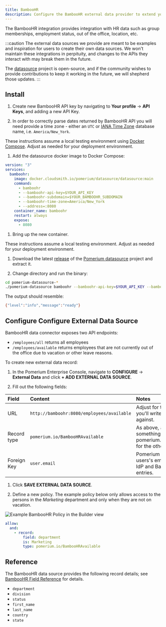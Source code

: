 ```yaml
---
title: BambooHR
description: Configure the BambooHR external data provider to extend your access policies.
---
```



The BambooHR integration provides integration with HR data such as group memberships, employment status, out of the office, location, etc.

:::caution
The external data sources we provide are meant to be examples and inspiration for users to create their own data sources. We won't maintain these integrations in perpituity, and changes to the APIs they interact with may break them in the future.

The [datasource](https://github.com/pomerium/datasource) project is open-source, and if the community wishes to provide contributions to keep it working in the future, we will shepherd those updates.
:::

## Install

1. Create new BambooHR API key by navigating to **Your profile** → **API Keys**, and adding a new API Key. 

1. In order to correctly parse dates returned by BambooHR API you will need provide a time zone - either an `UTC` or [IANA Time Zone] database name, i.e. `America/New_York`. 

<Tabs>
<TabItem value="compose" label="Docker Compose">

These instructions assume a local testing environment using [Docker Compose]. Adjust as needed for your deployment environment.

1. Add the datasource docker image to Docker Compose:

  ```yaml showLineNumbers
  version: "3"
  services:
    bamboohr:
      image: docker.cloudsmith.io/pomerium/datasource/datasource:main
      command:
        - bamboohr
        - --bamboohr-api-key=$YOUR_API_KEY
        - --bamboohr-subdomain=$YOUR_BAMBOOHR_SUBDOMAIN
        - --bamboohr-time-zone=America/New_York
        - --address=:8080
      container_name: bamboohr
      restart: always
      expose:
        - 8080
  ```

1. Bring up the new container.

</TabItem>
<TabItem value="binary" label="Binary">

These instructions assume a local testing environment. Adjust as needed for your deployment environment.

1. Download the latest [release] of the [Pomerium datasource] project and extract it.

1. Change directory and run the binary:

  ```sh
  cd pomerium-datasource-*
  ./pomerium-datasource bamboohr --bamboohr-api-key=$YOUR_API_KEY --bamboohr-subdomian=$YOUR_BAMBOOHR_SUBDOMAIN --bamboohr-time-zone=America/New_York
  ```

  The output should resemble:

  ```sh
  {"level":"info","message":"ready"}
  ```

</TabItem>
</Tabs>

## Configure Configure External Data Source

BambooHR data connector exposes two API endpoints: 

- `/employees/all` returns all employees 
- `/employees/available` returns employees that are not currently out of the office due to vacation or other leave reasons. 

To create new external data record:

1. In the Pomerium Enterprise Console, navigate to **CONFIGURE** → **External Data** and click **+ ADD EXTERNAL DATA SOURCE**.

1. Fill out the following fields:

  | Field       | Content                                    | Notes                                                                             |
  | :---------- | :----------------------------------------- | :-------------------------------------------------------------------------------- |
  | URL         | `http://bamboohr:8080/employees/available` | Adjust for the endpoint you'll write policies against.                            |
  | Record type | `pomerium.io/BambooHRAvailable`            | As above, adjust to somethinglike pomerium.io/BambooHRAll for the other endpoint. |
  | Foreign Key | `user.email`                               | Pomerium uses the users's email to associate IdP and Bamboo user entries.         |

1. Click **SAVE EXTERNAL DATA SOURCE**.

1. Define a new policy. The example policy below only allows access to the persons in the *Marketing* department and only when they are not on vacation.

  <Tabs>
  <TabItem value="builder" label="Builder">

  ![Example BambooHR Policy in the Builder view](./img/bamboohr-policy.png)

  </TabItem>
  <TabItem value="editor" label="Editor">

  ```yaml showLineNumbers
  allow:
    and:
      - record:
          field: department
          is: Marketing
          type: pomerium.io/BambooHRAvailable
  ```

  </TabItem>
  </Tabs>

## Reference

The BambooHR data source provides the following record details; see [BambooHR Field Reference] for details.

- `department`
- `division`
- `status`
- `first_name`
- `last_name`
- `country`
- `state`

[datasource]: https://github.com/pomerium/pomerium
[Docker Compose]: https://docs.docker.com/compose/
[IANA Time Zone]: https://www.iana.org/time-zones
[BambooHR Field Reference]: https://documentation.bamboohr.com/docs/list-of-field-names
[release]: https://github.com/pomerium/datasource/releases
[Pomerium datasource]: https://github.com/pomerium/datasource